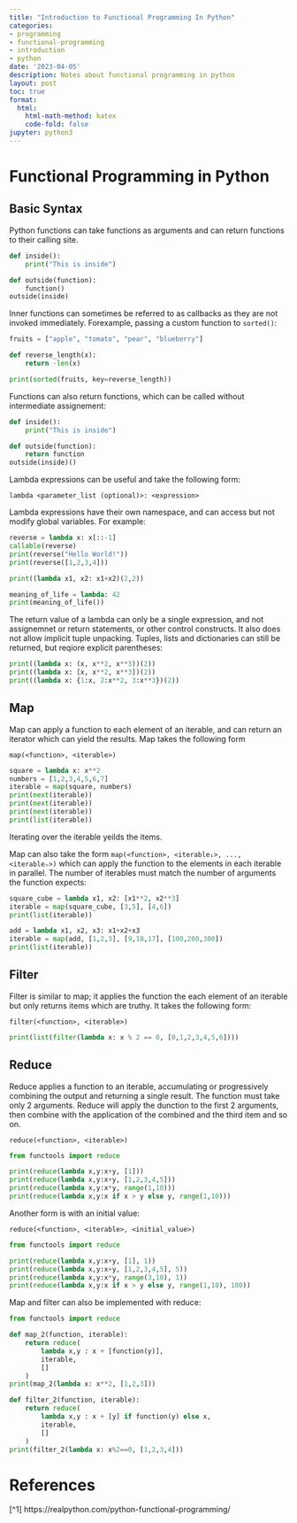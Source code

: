 ---
title: "Introduction to Functional Programming In Python"
categories:
- programming
- functional-programming
- introduction
- python
date: '2023-04-05'
description: Notes about functional programming in python
layout: post
toc: true
format:
  html:
    html-math-method: katex
    code-fold: false
jupyter: python3
---

# Functional Programming in Python

## Basic Syntax

Python functions can take functions as arguments and can return functions to their calling site.

```{python}
def inside():
    print("This is inside")

def outside(function):
    function()
outside(inside)
```

Inner functions can sometimes be referred to as callbacks as they are not invoked immediately. Forexample, passing a custom function to `sorted()`:

```{python}
fruits = ["apple", "tomato", "pear", "blueberry"]

def reverse_length(x):
    return -len(x)

print(sorted(fruits, key=reverse_length))

```

Functions can also return functions, which can be called without intermediate assignement:
```{python}
def inside():
    print("This is inside")

def outside(function):
    return function
outside(inside)()
```

Lambda expressions can be useful and take the following form:
```{code-fold="false"}
lambda <parameter_list (optional)>: <expression>
```
Lambda expressions have their own namespace, and can access but not modify global variables.
For example:
```{python}

reverse = lambda x: x[::-1]
callable(reverse)
print(reverse("Hello World!"))
print(reverse([1,2,3,4]))

print((lambda x1, x2: x1+x2)(2,2))

meaning_of_life = lambda: 42
print(meaning_of_life())
```

The return value of a lambda can only be a single expression, and not assignemnet or return statements, or other control constructs. It also does not allow implicit tuple unpacking.
Tuples, lists and dictionaries can still be returned, but reqiore explicit parentheses:
```{python}

print((lambda x: (x, x**2, x**3))(2))
print((lambda x: [x, x**2, x**3])(2))
print((lambda x: {1:x, 2:x**2, 3:x**3})(2))

```

## Map

Map can apply a function to each element of an iterable, and can return an iterator which can yield the results. Map takes the following form
```{code-fold="false"}
map(<function>, <iterable>)
```
```{python}

square = lambda x: x**2
numbers = [1,2,3,4,5,6,7]
iterable = map(square, numbers)
print(next(iterable))
print(next(iterable))
print(next(iterable))
print(list(iterable))
```
Iterating over the iterable yeilds the items.

Map can also take the form `map(<function>, <iterable₁>, ..., <iterableₙ>)` which can apply the function to the elements in each iterable in parallel. 
The number of iterables must match the number of arguments the function expects:

```{python}

square_cube = lambda x1, x2: [x1**2, x2**3]
iterable = map(square_cube, [3,5], [4,6])
print(list(iterable))

add = lambda x1, x2, x3: x1+x2+x3
iterable = map(add, [1,2,3], [9,18,17], [100,200,300])
print(list(iterable))
```

## Filter

Filter is similar to map; it applies the function the each element of an iterable but only returns items which are truthy. It takes the following form:
```{code-fold="false"}
filter(<function>, <iterable>)
```
```{python}

print(list(filter(lambda x: x % 2 == 0, [0,1,2,3,4,5,6])))

```

## Reduce

Reduce applies a function to an iterable, accumulating or progressively combining the output and returning a single result. The function must take only 2 arguments. Reduce will apply the dunction to the first 2 arguments, then combine with the application of the combined and the third item and so on.
```{code-fold="false"}
reduce(<function>, <iterable>)
```
```{python}

from functools import reduce

print(reduce(lambda x,y:x+y, [1]))
print(reduce(lambda x,y:x+y, [1,2,3,4,5]))
print(reduce(lambda x,y:x*y, range(1,10)))
print(reduce(lambda x,y:x if x > y else y, range(1,10)))

```

Another form is with an initial value:
```{code-fold="false"}
reduce(<function>, <iterable>, <initial_value>)
```
```{python}

from functools import reduce

print(reduce(lambda x,y:x+y, [1], 1))
print(reduce(lambda x,y:x+y, [1,2,3,4,5], 5))
print(reduce(lambda x,y:x*y, range(3,10), 1))
print(reduce(lambda x,y:x if x > y else y, range(1,10), 100))

```

Map and filter can also be implemented with reduce:
```{python}

from functools import reduce

def map_2(function, iterable):
    return reduce(
        lambda x,y : x + [function(y)],
        iterable,
        []
    )
print(map_2(lambda x: x**2, [1,2,3]))

def filter_2(function, iterable):
    return reduce(
        lambda x,y : x + [y] if function(y) else x,
        iterable,
        []
    )
print(filter_2(lambda x: x%2==0, [1,2,3,4]))

```


# References

[^1]  https://realpython.com/python-functional-programming/

